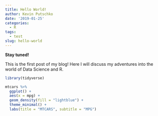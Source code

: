 ```yaml
---
title: Hello World!
author: Kevin Putschko
date: '2019-01-25'
categories:
  - R
tags:
  - test
slug: hello-world
---
```


**Stay tuned!**

This is the first post of my blog!  Here I will discuss my adventures into the world of Data Science and R.  

```r
library(tidyverse)

mtcars %>% 
  ggplot() + 
  aes(x = mpg) + 
  geom_density(fill = "lightblue") + 
  theme_minimal() + 
  labs(title = "MTCARS", subtitle = "MPG")

```

